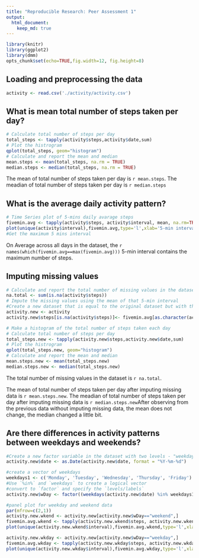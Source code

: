 ```yaml
---
title: "Reproducible Research: Peer Assessment 1"
output: 
  html_document:
    keep_md: true
---
```



```r
library(knitr)
library(ggplot2)
library(dmm)
opts_chunk$set(echo=TRUE,fig.width=12, fig.height=8)
```


## Loading and preprocessing the data
```r
activity <- read.csv('./activity/activity.csv')
```


## What is mean total number of steps taken per day?
```r
# Calculate total number of steps per day
total_steps <- tapply(activity$steps,activity$date,sum)
# Plot the histrogram
qplot(total_steps, geom="histogram")
# Calculate and report the mean and median 
mean.steps <- mean(total_steps, na.rm = TRUE)
median.steps <- median(total_steps, na.rm = TRUE)
```
The mean of total number of steps taken per day is `r mean.steps`. The meadian of total number of steps taken per day is `r median.steps`

## What is the average daily activity pattern?
```r
# Time Series plot of 5-mins daily avarage steps
fivemin.avg <- tapply(activity$steps, activity$interval, mean, na.rm=TRUE)
plot(unique(activity$interval),fivemin.avg,type='l',xlab='5-min interval', ylab='Daily Average')
#Get the maximum 5 mins interval
```
On Average across all days in the dataset, the `r names(which(fivemin.avg==max(fivemin.avg)))` 5-min interval contains the maximum number of steps.

## Imputing missing values
```r
# Calculate and report the total number of missing values in the dataset (i.e. the total number of rows with NAs)
na.total <- sum(is.na(activity$steps))
# Impute the missing values using the mean of that 5-min interval
#Create a new dataset that is equal to the original dataset but with the missing data filled in.
activity.new <- activity
activity.new$steps[is.na(activity$steps)]<- fivemin.avg[as.character(activity$interval[na.index])]

# Make a histogram of the total number of steps taken each day
# Calculate total number of steps per day
total_steps.new <- tapply(activity.new$steps,activity.new$date,sum)
# Plot the histrogram
qplot(total_steps.new, geom="histogram")
# Calculate and report the mean and median 
mean.steps.new <- mean(total_steps.new)
median.steps.new <- median(total_steps.new)
```

The total number of missing values in the dataset is `r na.total`.

The mean of total number of steps taken per day after imputing missing data is `r mean.steps.new`. The meadian of total number of steps taken per day after imputing missing data is `r median.steps.new`After observing from the previous data without imputing missing data, the mean does not change, the median changed a little bit. 


## Are there differences in activity patterns between weekdays and weekends?

```r
#Create a new factor variable in the dataset with two levels - "weekday" and "weekend" 
activity.new$date <- as.Date(activity.new$date, format = "%Y-%m-%d")

#create a vector of weekdays
weekdays1 <- c('Monday', 'Tuesday', 'Wednesday', 'Thursday', 'Friday')
#Use `%in%` and `weekdays` to create a logical vector
#convert to `factor` and specify the `levels/labels`
activity.new$wDay <- factor((weekdays(activity.new$date) %in% weekdays1), levels=c(FALSE, TRUE), labels=c('weekend', 'weekday')) 

#panel plot for weekday and weekend data
par(mfrow=c(2,1))
activity.new.wkend <- activity.new[activity.new$wDay=="weekend",]
fivemin.avg.wkend <- tapply(activity.new.wkend$steps, activity.new.wkend$interval, mean)
plot(unique(activity.new.wkend$interval),fivemin.avg.wkend,type='l',xlab='5-min interval', ylab='Daily Average',main="weekend")

activity.new.wkday <- activity.new[activity.new$wDay=="weekday",]
fivemin.avg.wkday <- tapply(activity.new.wkday$steps, activity.new.wkday$interval, mean)
plot(unique(activity.new.wkday$interval),fivemin.avg.wkday,type='l',xlab='5-min interval', ylab='Daily Average',main="weekday")

```